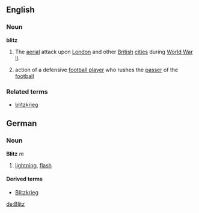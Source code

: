 ==English==
===Noun===
'''blitz'''
#The [[aerial]] attack upon [[London]] and other [[British]] [[cities]] during [[World War II]].
#{{fb}} action of a defensive [[football player]] who rushes the [[passer]] of the [[football]]

===Related terms===
*[[blitzkrieg]]

==German==
===Noun===
'''Blitz''' ''m''

# [[lightning]], [[flash]]

====Derived terms====
*[[Blitzkrieg]]

[[de:Blitz]]